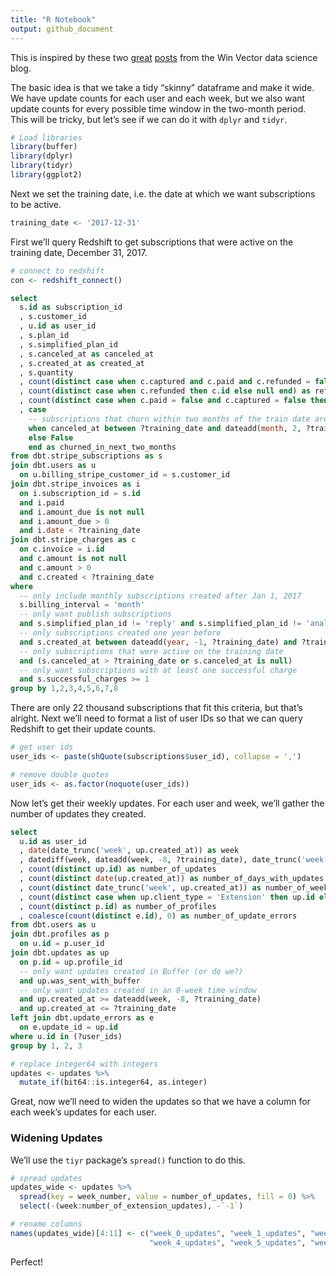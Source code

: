 ```yaml
---
title: "R Notebook"
output: github_document
---
```


This is inspired by these two [great](http://www.win-vector.com/blog/2015/07/working-with-sessionized-data-1-evaluating-hazard-models/) [posts](http://www.win-vector.com/blog/2015/07/working-with-sessionized-data-2-variable-selection/) from the Win Vector data science blog.

The basic idea is that we take a tidy "skinny" dataframe and make it wide. We have update counts for each user and each week, but we also want update counts for every possible time window in the two-month period. This will be tricky, but let's see if we can do it with `dplyr` and `tidyr`. 

```r
# Load libraries
library(buffer)
library(dplyr)
library(tidyr)
library(ggplot2)
```

Next we set the training date, i.e. the date at which we want subscriptions to be active.

```r
training_date <- '2017-12-31'
```

First we'll query Redshift to get subscriptions that were active on the training date, December 31, 2017.

```r
# connect to redshift
con <- redshift_connect()
```


```sql
select
  s.id as subscription_id
  , s.customer_id
  , u.id as user_id
  , s.plan_id
  , s.simplified_plan_id
  , s.canceled_at as canceled_at
  , s.created_at as created_at
  , s.quantity
  , count(distinct case when c.captured and c.paid and c.refunded = false then c.id else null end) as successful_charges
  , count(distinct case when c.refunded then c.id else null end) as refunded_charges
  , count(distinct case when c.paid = false and c.captured = false then c.id else null end) as failed_charges
  , case
    -- subscriptions that churn within two months of the train date are labeled as churned
    when canceled_at between ?training_date and dateadd(month, 2, ?training_date) then True
    else False
    end as churned_in_next_two_months
from dbt.stripe_subscriptions as s
join dbt.users as u
  on u.billing_stripe_customer_id = s.customer_id
join dbt.stripe_invoices as i
  on i.subscription_id = s.id
  and i.paid
  and i.amount_due is not null
  and i.amount_due > 0
  and i.date < ?training_date
join dbt.stripe_charges as c
  on c.invoice = i.id
  and c.amount is not null
  and c.amount > 0
  and c.created < ?training_date
where
  -- only include monthly subscriptions created after Jan 1, 2017
  s.billing_interval = 'month'
  -- only want publish subscriptions
  and s.simplified_plan_id != 'reply' and s.simplified_plan_id != 'analyze'
  -- only subscriptions created one year before
  and s.created_at between dateadd(year, -1, ?training_date) and ?training_date
  -- only subscriptions that were active on the training date
  and (s.canceled_at > ?training_date or s.canceled_at is null)
  -- only want subscriptions with at least one successful charge
  and s.successful_charges >= 1
group by 1,2,3,4,5,6,7,8
```

There are only 22 thousand subscriptions that fit this criteria, but that's alright. Next we'll need to format a list of user IDs so that we can query Redshift to get their update counts. 

```r
# get user ids
user_ids <- paste(shQuote(subscriptions$user_id), collapse = ',')

# remove double quotes
user_ids <- as.factor(noquote(user_ids))
```

Now let's get their weekly updates. For each user and week, we'll gather the number of updates they created.

```sql
select
  u.id as user_id
  , date(date_trunc('week', up.created_at)) as week
  , datediff(week, dateadd(week, -8, ?training_date), date_trunc('week', up.created_at)) as week_number
  , count(distinct up.id) as number_of_updates
  , count(distinct date(up.created_at)) as number_of_days_with_updates
  , count(distinct date_trunc('week', up.created_at)) as number_of_weeks_with_updates
  , count(distinct case when up.client_type = 'Extension' then up.id else null end) as number_of_extension_updates
  , count(distinct p.id) as number_of_profiles
  , coalesce(count(distinct e.id), 0) as number_of_update_errors
from dbt.users as u
join dbt.profiles as p
  on u.id = p.user_id
join dbt.updates as up
  on p.id = up.profile_id
  -- only want updates created in Buffer (or do we?)
  and up.was_sent_with_buffer
  -- only want updates created in an 8-week time window
  and up.created_at >= dateadd(week, -8, ?training_date)
  and up.created_at <= ?training_date
left join dbt.update_errors as e
  on e.update_id = up.id
where u.id in (?user_ids)
group by 1, 2, 3
```


```r
# replace integer64 with integers
updates <- updates %>%
  mutate_if(bit64::is.integer64, as.integer)
```

Great, now we'll need to widen the updates so that we have a column for each week's updates for each user.

### Widening Updates
We'll use the `tiyr` package's `spread()` function to do this.

```r
# spread updates 
updates_wide <- updates %>% 
  spread(key = week_number, value = number_of_updates, fill = 0) %>% 
  select(-(week:number_of_extension_updates), -`-1`)

# rename columns
names(updates_wide)[4:11] <- c("week_0_updates", "week_1_updates", "week_2_updates", "week_3_updates",
                               "week_4_updates", "week_5_updates", "week_6_updates", "week_7_updates")
```

Perfect!
